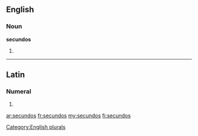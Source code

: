 ==English==

===Noun===
'''secundos'''

# {{plural of|[[secundo]]}}

[[Category:English plurals]]

----

==Latin==

===Numeral===
{{la-num-form|secundōs}}

# {{inflection of|secundus|secundus|acc|m|p|lang=la}}

[[ar:secundos]]
[[fr:secundos]]
[[my:secundos]]
[[fi:secundos]]